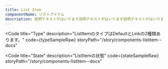 ```yaml
---
title: List Item
componentName: リストアイテム
description: 説明テキストがはいります説明テキストがはいります説明テキストがはいります説明テキストがはいります説明テキストがはいります説明テキストがはいります説明テキストがはいります説明テキストがはいります
---
```



<Code
  title="Type"
  description="ListItemのタイプはDefaultとLinkの2種類あります。"
  code={typeSampleRaw}
  storyPath="/story/components-listitem--docs"
>
  <TypeSample client:load />
</Code>

<Code
  title="State"
  description="ListItemの状態"
  code={stateSampleRaw}
  storyPath="/story/components-listitem--docs"
>
  <StateSample client:load />
</Code>
